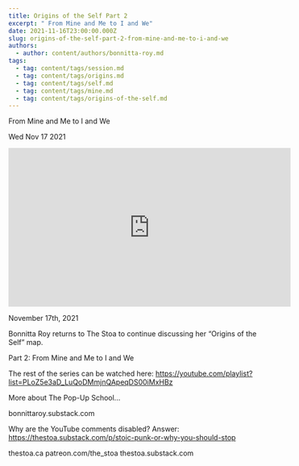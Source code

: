 ```yaml
---
title: Origins of the Self Part 2
excerpt: " From Mine and Me to I and We"
date: 2021-11-16T23:00:00.000Z
slug: origins-of-the-self-part-2-from-mine-and-me-to-i-and-we
authors:
  - author: content/authors/bonnitta-roy.md
tags:
  - tag: content/tags/session.md
  - tag: content/tags/origins.md
  - tag: content/tags/self.md
  - tag: content/tags/mine.md
  - tag: content/tags/origins-of-the-self.md
---
```




 From Mine and Me to I and We

Wed Nov 17 2021

<iframe width="560" height="315" src="https://www.youtube.com/embed/-dJaUEa02Fo" title="Origins of the Self Part 2: From Mine and Me to I and We w/ Bonnitta Roy" frameborder="0" allow="accelerometer; autoplay; clipboard-write; encrypted-media; gyroscope; picture-in-picture" allowfullscreen ></iframe>

November 17th, 2021

Bonnitta Roy returns to The Stoa to continue discussing her “Origins of the Self” map.

Part 2: From Mine and Me to I and We

The rest of the series can be watched here: https://youtube.com/playlist?list=PLoZ5e3aD_LuQoDMmjnQApeqDS00iMxHBz

More about The Pop-Up School...

bonnittaroy.substack.com

Why are the YouTube comments disabled? Answer: https://thestoa.substack.com/p/stoic-punk-or-why-you-should-stop

thestoa.ca
patreon.com/the_stoa
thestoa.substack.com


